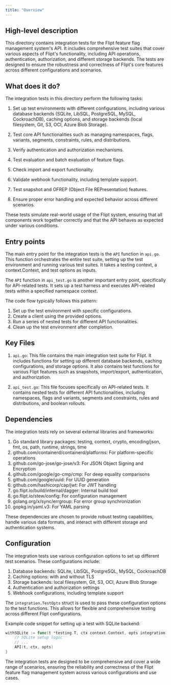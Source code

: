 ```yaml
---
title: "Overview"
---
```


## High-level description

This directory contains integration tests for the Flipt feature flag management system's API. It includes comprehensive test suites that cover various aspects of Flipt's functionality, including API operations, authentication, authorization, and different storage backends. The tests are designed to ensure the robustness and correctness of Flipt's core features across different configurations and scenarios.

## What does it do?

The integration tests in this directory perform the following tasks:

1. Set up test environments with different configurations, including various database backends (SQLite, LibSQL, PostgreSQL, MySQL, CockroachDB), caching options, and storage backends (local filesystem, Git, S3, OCI, Azure Blob Storage).

2. Test core API functionalities such as managing namespaces, flags, variants, segments, constraints, rules, and distributions.

3. Verify authentication and authorization mechanisms.

4. Test evaluation and batch evaluation of feature flags.

5. Check import and export functionality.

6. Validate webhook functionality, including template support.

7. Test snapshot and OFREP (Object File REPresentation) features.

8. Ensure proper error handling and expected behavior across different scenarios.

These tests simulate real-world usage of the Flipt system, ensuring that all components work together correctly and that the API behaves as expected under various conditions.

## Entry points

The main entry point for the integration tests is the `API` function in `api.go`. This function orchestrates the entire test suite, setting up the test environment and running various test suites. It takes a testing context, a context.Context, and test options as inputs.

The `API` function in `api_test.go` is another important entry point, specifically for API-related tests. It sets up a test harness and executes API-related tests within a specified namespace context.

The code flow typically follows this pattern:
1. Set up the test environment with specific configurations.
2. Create a client using the provided options.
3. Run a series of nested tests for different API functionalities.
4. Clean up the test environment after completion.

## Key Files

1. `api.go`: This file contains the main integration test suite for Flipt. It includes functions for setting up different database backends, caching configurations, and storage options. It also contains test functions for various Flipt features such as snapshots, import/export, authentication, and authorization.

2. `api_test.go`: This file focuses specifically on API-related tests. It contains nested tests for different API functionalities, including namespaces, flags and variants, segments and constraints, rules and distributions, and boolean rollouts.

## Dependencies

The integration tests rely on several external libraries and frameworks:

1. Go standard library packages: testing, context, crypto, encoding/json, fmt, os, path, runtime, strings, time
2. github.com/containerd/containerd/platforms: For platform-specific operations
3. github.com/go-jose/go-jose/v3: For JSON Object Signing and Encryption
4. github.com/google/go-cmp/cmp: For deep equality comparisons
5. github.com/google/uuid: For UUID generation
6. github.com/hashicorp/cap/jwt: For JWT handling
7. go.flipt.io/build/internal/dagger: Internal build tool
8. go.flipt.io/stew/config: For configuration management
9. golang.org/x/sync/errgroup: For error group synchronization
10. gopkg.in/yaml.v3: For YAML parsing

These dependencies are chosen to provide robust testing capabilities, handle various data formats, and interact with different storage and authentication systems.

## Configuration

The integration tests use various configuration options to set up different test scenarios. These configurations include:

1. Database backends: SQLite, LibSQL, PostgreSQL, MySQL, CockroachDB
2. Caching options: with and without TLS
3. Storage backends: local filesystem, Git, S3, OCI, Azure Blob Storage
4. Authentication and authorization settings
5. Webhook configurations, including template support

The `integration.TestOpts` struct is used to pass these configuration options to the test functions. This allows for flexible and comprehensive testing across different Flipt configurations.

Example code snippet for setting up a test with SQLite backend:

```go
withSQLite := func(t *testing.T, ctx context.Context, opts integration.TestOpts) {
    // SQLite setup logic
    // ...
    API(t, ctx, opts)
}
```

The integration tests are designed to be comprehensive and cover a wide range of scenarios, ensuring the reliability and correctness of the Flipt feature flag management system across various configurations and use cases.